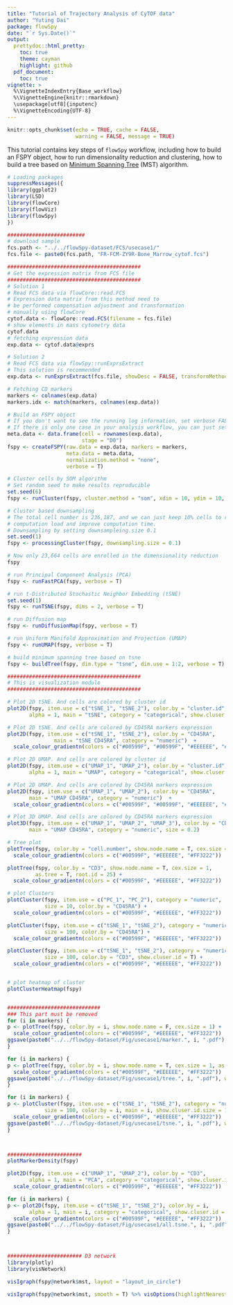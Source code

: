 ```yaml
---
title: "Tutorial of Trajectory Analysis of CyTOF data"
author: "Yuting Dai"
package: flowSpy
date: "`r Sys.Date()`"
output:
  prettydoc::html_pretty:
    toc: true
    theme: cayman
    highlight: github
  pdf_document:
    toc: true
vignette: >
  %\VignetteIndexEntry{Base_workflow}
  %\VignetteEngine{knitr::rmarkdown}
  \usepackage[utf8]{inputenc}
  %\VignetteEncoding{UTF-8}
---
```


```r
knitr::opts_chunk$set(echo = TRUE, cache = FALSE, 
                      warning = FALSE, message = TRUE)
```

This tutorial contains key steps of `flowSpy` workflow, including how to build an FSPY object, how to run dimensionality reduction and clustering, how to build a tree based on [Minimum Spanning Tree](https://en.wikipedia.org/wiki/Minimum_spanning_tree) (MST) algorithm. 


``` r

# Loading packages
suppressMessages({
library(ggplot2)
library(LSD)
library(flowCore)
library(flowViz)
library(flowSpy)
})

#########################
# download sample
fcs.path <- "../../flowSpy-dataset/FCS/usecase1/"
fcs.file <- paste0(fcs.path, "FR-FCM-ZY9R-Bone_Marrow_cytof.fcs")

###########################################
# Get the expression matrix from FCS file
###########################################
# Solution 1
# Read FCS data via flowCore::read.FCS
# Expression data matrix from this method need to
# be performed compensation adjustment and transformation
# manually using flowCore
cytof.data <- flowCore::read.FCS(filename = fcs.file)
# show elements in mass cytometry data
cytof.data
# fetching expression data 
exp.data <- cytof.data@exprs

# Solution 2
# Read FCS data via flowSpy::runExprsExtract
# This solution is recommended
exp.data <- runExprsExtract(fcs.file, showDesc = FALSE, transformMethod = "autoLgcl")

# Fetching CD markers
markers <- colnames(exp.data)
markers.idx <- match(markers, colnames(exp.data))

# Build an FSPY object
# If you don't want to see the running log information, set verbose FALSE
# If there is only one case in your analysis workflow, you can just set stage "D0"
meta.data <- data.frame(cell = rownames(exp.data),
                        stage = "D0")
fspy <- createFSPY(raw.data = exp.data, markers = markers,
                   meta.data = meta.data,
                   normalization.method = "none",
                   verbose = T)

# Cluster cells by SOM algorithm
# Set random seed to make results reproducible
set.seed(6)
fspy <- runCluster(fspy, cluster.method = "som", xdim = 10, ydim = 10, verbose = T)

# Cluster based downsampling
# The total cell number is 236,187, and we can just keep 10% cells to reduce 
# computation load and improve computation time.
# Downsampling by setting downsampleing.size 0.1
set.seed(1)
fspy <- processingCluster(fspy, downsampling.size = 0.1)

# Now only 23,664 cells are enrolled in the dimensionality reduction
fspy

# run Principal Component Analysis (PCA)
fspy <- runFastPCA(fspy, verbose = T)

# run t-Distributed Stochastic Neighbor Embedding (tSNE)
set.seed(1)
fspy <- runTSNE(fspy, dims = 2, verbose = T)

# run Diffusion map
fspy <- runDiffusionMap(fspy, verbose = T)

# run Uniform Manifold Approximation and Projection (UMAP)
fspy <- runUMAP(fspy, verbose = T)

# build minimum spanning tree based on tsne
fspy <- buildTree(fspy, dim.type = "tsne", dim.use = 1:2, verbose = T)

###########################################
# This is visualization module
###########################################

# Plot 2D tSNE. And cells are colored by cluster id
plot2D(fspy, item.use = c("tSNE_1", "tSNE_2"), color.by = "cluster.id", 
       alpha = 1, main = "tSNE", category = "categorical", show.cluser.id = T)

# Plot 2D tSNE. And cells are colored by CD45RA markers expression
plot2D(fspy, item.use = c("tSNE_1", "tSNE_2"), color.by = "CD45RA", 
               main = "tSNE CD45RA", category = "numeric")  + 
  scale_colour_gradientn(colors = c("#00599F", "#00599F", "#EEEEEE", "#FF3222", "#FF3222"))

# Plot 2D UMAP. And cells are colored by cluster id
plot2D(fspy, item.use = c("UMAP_1", "UMAP_2"), color.by = "cluster.id", 
       alpha = 1, main = "UMAP", category = "categorical", show.cluser.id = T)

# Plot 2D UMAP. And cells are colored by CD45RA markers expression
plot2D(fspy, item.use = c("UMAP_1", "UMAP_2"), color.by = "CD45RA", 
       main = "UMAP CD45RA", category = "numeric")  + 
  scale_colour_gradientn(colors = c("#00599F", "#00599F", "#EEEEEE", "#FF3222", "#FF3222"))

# Plot 3D UMAP. And cells are colored by CD45RA markers expression
plot3D(fspy, item.use = c("UMAP_1", "UMAP_2", "UMAP_3"), color.by = "CD45RA", 
       main = "UMAP CD45RA", category = "numeric", size = 0.2)

# Tree plot
plotTree(fspy, color.by = "cell.number", show.node.name = T, cex.size = 1) + 
  scale_colour_gradientn(colors = c("#00599F", "#EEEEEE", "#FF3222"))

plotTree(fspy, color.by = "CD3", show.node.name = T, cex.size = 1, 
         as.tree = T, root.id = 25) + 
  scale_colour_gradientn(colors = c("#00599F", "#EEEEEE", "#FF3222"))

# plot Clusters 
plotCluster(fspy, item.use = c("PC_1", "PC_2"), category = "numeric",
            size = 10, color.by = "CD45RA") + 
  scale_colour_gradientn(colors = c("#00599F", "#EEEEEE", "#FF3222"))

plotCluster(fspy, item.use = c("tSNE_1", "tSNE_2"), category = "numeric",
            size = 100, color.by = "CD45RA") + 
  scale_colour_gradientn(colors = c("#00599F", "#EEEEEE", "#FF3222"))

plotCluster(fspy, item.use = c("tSNE_1", "tSNE_2"), category = "numeric",
            size = 100, color.by = "CD3", show.cluser.id = T) + 
  scale_colour_gradientn(colors = c("#00599F", "#EEEEEE", "#FF3222"))


# plot heatmap of cluster
plotClusterHeatmap(fspy)


##############################
### This part must be removed 
for (i in markers) {
p <- plotTree(fspy, color.by = i, show.node.name = F, cex.size = 1) + 
  scale_colour_gradientn(colors = c("#00599F", "#EEEEEE", "#FF3222"))
ggsave(paste0("../../flowSpy-dataset/Fig/usecase1/marker.", i, ".pdf"), width = 6, height = 8)
}

for (i in markers) {
p <- plotTree(fspy, color.by = i, show.node.name = T, cex.size = 1, as.tree = T, root.id = 25) + 
  scale_colour_gradientn(colors = c("#00599F", "#EEEEEE", "#FF3222"))
ggsave(paste0("../../flowSpy-dataset/Fig/usecase1/tree.", i, ".pdf"), width = 10, height = 8)
}

for (i in markers) {
p <- plotCluster(fspy, item.use = c("tSNE_1", "tSNE_2"), category = "numeric",
            size = 100, color.by = i, main = i, show.cluser.id.size = 100) + 
  scale_colour_gradientn(colors = c("#00599F", "#EEEEEE", "#FF3222"))
ggsave(paste0("../../flowSpy-dataset/Fig/usecase1/tsne.", i, ".pdf"), width = 6, height = 5)
}



######################## 
plotMarkerDensity(fspy)

plot2D(fspy, item.use = c("UMAP_1", "UMAP_2"), color.by = "CD3", 
       alpha = 1, main = "PCA", category = "categorical", show.cluser.id = T) + 
  scale_colour_gradientn(colors = c("#00599F", "#EEEEEE", "#FF3222"))

for (i in markers) {
p <- plot2D(fspy, item.use = c("tSNE_1", "tSNE_2"), color.by = i, 
       alpha = 1, main = i, category = "categorical", show.cluser.id = T) + 
  scale_colour_gradientn(colors = c("#00599F", "#EEEEEE", "#FF3222"))
ggsave(paste0("../../flowSpy-dataset/Fig/usecase1/all.tsne.", i, ".pdf"), width = 6, height = 5)
}



######################## D3 network
library(plotly)
library(visNetwork)

visIgraph(fspy@network$mst, layout = "layout_in_circle")

visIgraph(fspy@network$mst, smooth = T) %>% visOptions(highlightNearest = TRUE, nodesIdSelection = TRUE, manipulation = TRUE) %>% visLegend()

```














